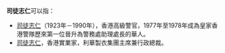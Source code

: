 '''司徒志仁'''可以指：

* [[司徒志仁|司徒志仁]]（1923年－1990年），香港高級警官，1977年至1978年成為皇家香港警隊歷來第一位晉升為警務處助理處長的華人。
* [[司徒志仁_(香港實業家)|司徒志仁]]，香港實業家，利華製衣集團主席兼行政總裁。

{{消歧義|G|Cat=四字司徒姓人名消歧義}}